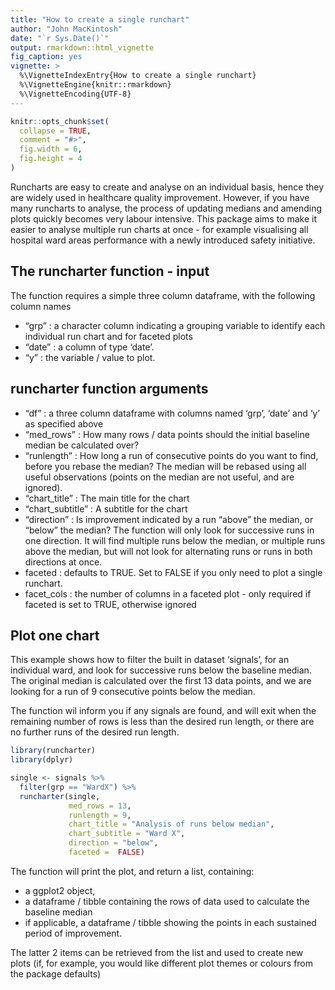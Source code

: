 ```yaml
---
title: "How to create a single runchart"
author: "John MacKintosh"
date: "`r Sys.Date()`"
output: rmarkdown::html_vignette 
fig_caption: yes
vignette: >
  %\VignetteIndexEntry{How to create a single runchart}
  %\VignetteEngine{knitr::rmarkdown}
  %\VignetteEncoding{UTF-8}
---
```


```r
knitr::opts_chunk$set(
  collapse = TRUE,
  comment = "#>",
  fig.width = 6,
  fig.height = 4
)
```

Runcharts are easy to create and analyse on an individual basis, hence they are widely used in healthcare quality improvement. However, if you have many runcharts to analyse, the process of updating medians and amending plots quickly becomes very labour intensive. This package aims to make it easier to analyse multiple run charts at once - for example visualising all hospital ward areas performance with a newly introduced safety initiative. 



## The runcharter function - input

The function requires a simple three column dataframe, with the following column names

- "grp" : a character column indicating a grouping variable to identify each individual run chart and for faceted plots
- "date" : a column of type 'date'. 
- "y" :  the variable / value to plot. 

## runcharter function arguments

- "df" : a three column dataframe with columns named 'grp', 'date' and 'y' as specified above
- "med_rows" :  How many rows / data points should the initial baseline median be calculated over? 
- "runlength" : How long a run of consecutive points do you want to find, before you rebase the median? 
The median will be rebased using all useful observations (points on the median are not useful, and are ignored). 
- "chart_title" : The main title for the chart
- "chart_subtitle" : A subtitle for the chart
- "direction" : Is improvement indicated by a run "above" the median, or "below" the median? The function will only look for successive runs in one direction. It will find multiple runs below the median, or multiple runs above the median, but will not look for alternating runs or runs in both directions at once.
- faceted : defaults to TRUE. Set to FALSE if you only need to plot a single runchart.
- facet_cols : the number of columns in a faceted plot -  only required if faceted is set to TRUE, otherwise ignored



## Plot one chart

This example shows how to filter the built in dataset 'signals', for an individual ward, and look for successive runs below the baseline median. The original median is calculated over the first 13 data points, and we are looking for a run of 9 consecutive points below the median.

The function wil inform you if any signals are found, and will exit when the remaining number of rows is less than the desired run length, or  there are no further runs of the desired run length. 

```r
library(runcharter)
library(dplyr)

single <- signals %>%
  filter(grp == "WardX") %>% 
  runcharter(single,
             med_rows = 13,
             runlength = 9,
             chart_title = "Analysis of runs below median",
             chart_subtitle = "Ward X",
             direction = "below",
             faceted =  FALSE)

```

The function will print the plot, and return a list, containing:

- a ggplot2 object,  
- a dataframe / tibble containing the rows of data used to calculate the baseline median
- if applicable, a  dataframe / tibble  showing the points in each sustained period of improvement.

The latter 2 items can be retrieved from the list and used to create new plots (if, for example, you would like different plot themes or colours from the package defaults)

